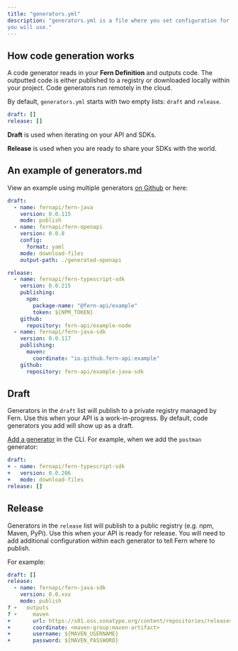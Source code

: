 ```yaml
---
title: "generators.yml"
description: "generators.yml is a file where you set configuration for which code generators
you will use."
---
```


## How code generation works

A code generator reads in your **Fern Definition** and outputs code. The
outputted code is either published to a registry or downloaded locally within
your project. Code generators run remotely in the cloud.

By default, `generators.yml` starts with two empty lists: `draft` and `release`.

```yml /fern/api/generators.yml
draft: []
release: []
```

**Draft** is used when iterating on your API and SDKs.

**Release** is used when you are ready to share your SDKs with the world.

## An example of generators.md

View an example using multiple generators
[on Github](https://github.com/fern-api/fern-examples/blob/main/fern/api/generators.yml)
or here:

```yml /fern/api/generators.yml
draft:
  - name: fernapi/fern-java
    version: 0.0.115
    mode: publish
  - name: fernapi/fern-openapi
    version: 0.0.8
    config:
      format: yaml
    mode: download-files
    output-path: ./generated-openapi

release:
  - name: fernapi/fern-typescript-sdk
    version: 0.0.215
    publishing:
      npm:
        package-name: "@fern-api/example"
        token: ${NPM_TOKEN}
    github:
      repository: fern-api/example-node
  - name: fernapi/fern-java-sdk
    version: 0.0.117
    publishing:
      maven:
        coordinate: "io.github.fern-api:example"
    github:
      repository: fern-api/example-java-sdk
```

## Draft

Generators in the `draft` list will publish to a private registry managed by
Fern. Use this when your API is a work-in-progress. By default, code generators
you add will show up as a draft.

[Add a generator](../cli/add.md) in the CLI. For example, when we add the
`postman` generator:

```yml /fern/api/generators.yml
draft:
+ - name: fernapi/fern-typescript-sdk
+   version: 0.0.206
+   mode: download-files
release: []
```

## Release

Generators in the `release` list will publish to a public registry (e.g. npm,
Maven, PyPi). Use this when your API is ready for release. You will need to add
additional configuration within each generator to tell Fern where to publish.

For example:

```yml /fern/api/generators.yml
draft: []
release:
  - name: fernapi/fern-java-sdk
    version: 0.0.xxx
    mode: publish
? +   outputs
? +     maven
+       url: https://s01.oss.sonatype.org/content/repositories/releases/
+       coordinate: <maven-group:maven-artifact>
+       username: ${MAVEN_USERNAME}
+       password: ${MAVEN_PASSWORD}
```
